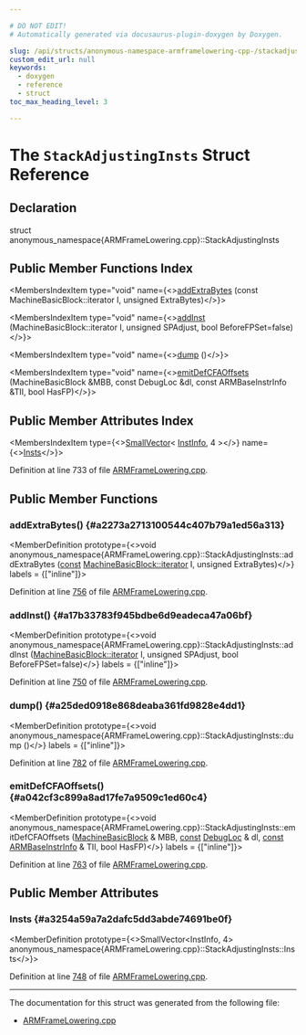 ```yaml
---

# DO NOT EDIT!
# Automatically generated via docusaurus-plugin-doxygen by Doxygen.

slug: /api/structs/anonymous-namespace-armframelowering-cpp-/stackadjustinginsts
custom_edit_url: null
keywords:
  - doxygen
  - reference
  - struct
toc_max_heading_level: 3

---
```





# The `StackAdjustingInsts` Struct Reference

<DoxygenPage pluginConfig={pluginConfig}>



## Declaration

<CodeBlock>struct anonymous_namespace{ARMFrameLowering.cpp}::StackAdjustingInsts</CodeBlock>

## Public Member Functions Index

<MembersIndex>

<MembersIndexItem
  type="void"
  name={<><a href="#a2273a2713100544c407b79a1ed56a313">addExtraBytes</a> (const MachineBasicBlock::iterator I, unsigned ExtraBytes)</>}>
</MembersIndexItem>

<MembersIndexItem
  type="void"
  name={<><a href="#a17b33783f945bdbe6d9eadeca47a06bf">addInst</a> (MachineBasicBlock::iterator I, unsigned SPAdjust, bool BeforeFPSet=false)</>}>
</MembersIndexItem>

<MembersIndexItem
  type="void"
  name={<><a href="#a25ded0918e868deaba361fd9828e4dd1">dump</a> ()</>}>
</MembersIndexItem>

<MembersIndexItem
  type="void"
  name={<><a href="#a042cf3c899a8ad17fe7a9509c1ed60c4">emitDefCFAOffsets</a> (MachineBasicBlock &amp;MBB, const DebugLoc &amp;dl, const ARMBaseInstrInfo &amp;TII, bool HasFP)</>}>
</MembersIndexItem>

</MembersIndex>

## Public Member Attributes Index

<MembersIndex>

<MembersIndexItem
  type={<><a href="/docs/api/classes/llvm/smallvector">SmallVector</a>&lt; <a href="/docs/api/structs/anonymous-namespace-armframelowering-cpp-/stackadjustinginsts/instinfo">InstInfo</a>, 4 &gt;</>}
  name={<><a href="#a3254a59a7a2dafc5dd3abde74691be0f">Insts</a></>}>
</MembersIndexItem>

</MembersIndex>


Definition at line 733 of file <a href="/docs/api/files/lib/lib/target/lib/target/arm/armframelowering-cpp">ARMFrameLowering.cpp</a>.

<SectionDefinition>

## Public Member Functions

### addExtraBytes() {#a2273a2713100544c407b79a1ed56a313}

<MemberDefinition
  prototype={<>void anonymous&#95;namespace&#123;ARMFrameLowering.cpp&#125;::StackAdjustingInsts::addExtraBytes (<a href="/docs/api/files/lib/lib/target/lib/target/aarch64/aarch64promoteconstant-cpp/#a90f8350fecae261c25be85d38b451bff">const</a> <a href="/docs/api/classes/llvm/machinebasicblock/#ae34c996b58df9b9ce6695a0c8b70c533">MachineBasicBlock::iterator</a> I, unsigned ExtraBytes)</>}
  labels = {["inline"]}>

Definition at line <a href="/docs/api/files/lib/lib/target/lib/target/arm/armframelowering-cpp/#l00756">756</a> of file <a href="/docs/api/files/lib/lib/target/lib/target/arm/armframelowering-cpp">ARMFrameLowering.cpp</a>.
</MemberDefinition>

### addInst() {#a17b33783f945bdbe6d9eadeca47a06bf}

<MemberDefinition
  prototype={<>void anonymous&#95;namespace&#123;ARMFrameLowering.cpp&#125;::StackAdjustingInsts::addInst (<a href="/docs/api/classes/llvm/machinebasicblock/#ae34c996b58df9b9ce6695a0c8b70c533">MachineBasicBlock::iterator</a> I, unsigned SPAdjust, bool BeforeFPSet=false)</>}
  labels = {["inline"]}>

Definition at line <a href="/docs/api/files/lib/lib/target/lib/target/arm/armframelowering-cpp/#l00750">750</a> of file <a href="/docs/api/files/lib/lib/target/lib/target/arm/armframelowering-cpp">ARMFrameLowering.cpp</a>.
</MemberDefinition>

### dump() {#a25ded0918e868deaba361fd9828e4dd1}

<MemberDefinition
  prototype={<>void anonymous&#95;namespace&#123;ARMFrameLowering.cpp&#125;::StackAdjustingInsts::dump ()</>}
  labels = {["inline"]}>

Definition at line <a href="/docs/api/files/lib/lib/target/lib/target/arm/armframelowering-cpp/#l00782">782</a> of file <a href="/docs/api/files/lib/lib/target/lib/target/arm/armframelowering-cpp">ARMFrameLowering.cpp</a>.
</MemberDefinition>

### emitDefCFAOffsets() {#a042cf3c899a8ad17fe7a9509c1ed60c4}

<MemberDefinition
  prototype={<>void anonymous&#95;namespace&#123;ARMFrameLowering.cpp&#125;::StackAdjustingInsts::emitDefCFAOffsets (<a href="/docs/api/classes/llvm/machinebasicblock">MachineBasicBlock</a> &amp; MBB, <a href="/docs/api/files/lib/lib/target/lib/target/aarch64/aarch64promoteconstant-cpp/#a90f8350fecae261c25be85d38b451bff">const</a> <a href="/docs/api/classes/llvm/debugloc">DebugLoc</a> &amp; dl, <a href="/docs/api/files/lib/lib/target/lib/target/aarch64/aarch64promoteconstant-cpp/#a90f8350fecae261c25be85d38b451bff">const</a> <a href="/docs/api/classes/llvm/armbaseinstrinfo">ARMBaseInstrInfo</a> &amp; TII, bool HasFP)</>}
  labels = {["inline"]}>

Definition at line <a href="/docs/api/files/lib/lib/target/lib/target/arm/armframelowering-cpp/#l00763">763</a> of file <a href="/docs/api/files/lib/lib/target/lib/target/arm/armframelowering-cpp">ARMFrameLowering.cpp</a>.
</MemberDefinition>

</SectionDefinition>

<SectionDefinition>

## Public Member Attributes

### Insts {#a3254a59a7a2dafc5dd3abde74691be0f}

<MemberDefinition
  prototype={<>SmallVector&lt;InstInfo, 4&gt; anonymous&#95;namespace&#123;ARMFrameLowering.cpp&#125;::StackAdjustingInsts::Insts</>}>

Definition at line <a href="/docs/api/files/lib/lib/target/lib/target/arm/armframelowering-cpp/#l00748">748</a> of file <a href="/docs/api/files/lib/lib/target/lib/target/arm/armframelowering-cpp">ARMFrameLowering.cpp</a>.
</MemberDefinition>

</SectionDefinition>

<hr/>

The documentation for this struct was generated from the following file:

<ul>
<li><a href="/docs/api/files/lib/lib/target/lib/target/arm/armframelowering-cpp">ARMFrameLowering.cpp</a></li>
</ul>

</DoxygenPage>
